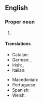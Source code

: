 ==English==
{{wikipedia}}

===Proper noun===
{{en-proper noun|head=[[Galway]] [[bay|Bay]]}}

# {{def|A bay off the east coast of [[Ireland]], between the counties of [[Galway]] and [[Connacht]].}}

====Translations====
{{trans-top|bay}}
* Catalan: {{t|ca|badia de Galway|f}}
* German: {{t|de|Galway Bay|f}}, {{t|de|Galwaybucht|f}}
* Irish: {{t|ga|Bá na Gaillimhe|f}}, {{t|ga|Cuan na Gaillimhe|m}}
* Italian: {{t|it|baia di Galway|f}}
{{trans-mid}}
* Macedonian: {{t|mk|Го́лвејски За́лив|m}}
* Portuguese: {{t|pt|Baía de Galway|f}}
* Spanish: {{t|es|Bahía de Galway|f}}
* Welsh: {{t|cy|Bae Galway|m}}
{{trans-bottom}}

{{topics|en|Seas|Ireland}}